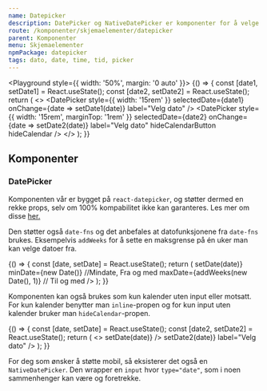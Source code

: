 ```yaml
---
name: Datepicker
description: DatePicker og NativeDatePicker er komponenter for å velge datoer.
route: /komponenter/skjemaelementer/datepicker
parent: Komponenter
menu: Skjemaelementer
npmPackage: datepicker
tags: dato, date, time, tid, picker
---
```



<PageHeader />

<Playground style={{ width: '50%', margin: '0 auto' }}>
  {() => {
    const [date1, setDate1] = React.useState();
    const [date2, setDate2] = React.useState();
    return (
      <>
        <DatePicker
          style={{ width: '15rem' }}
          selectedDate={date1}
          onChange={date => setDate1(date)}
          label="Velg dato"
        />
        <DatePicker
          style={{ width: '15rem', marginTop: '1rem' }}
          selectedDate={date2}
          onChange={date => setDate2(date)}
          label="Velg dato"
          hideCalendarButton
          hideCalendar
        />
      </>
    );
  }}
</Playground>

## Komponenter

### DatePicker

<ImportStatement imports="DatePicker" />
<Props of={DatePicker} />

Komponenten vår er bygget på `react-datepicker`, og støtter dermed en rekke props, selv om 100% kompabilitet ikke kan garanteres.
Les mer om disse [her.](https://reactdatepicker.com/)

Den støtter også `date-fns` og det anbefales at datofunksjonene fra `date-fns` brukes.
Eksempelvis `addWeeks` for å sette en maksgrense på én uker man kan velge datoer fra.

<Playground>
  {() => {
    const [date, setDate] = React.useState();
    return (
      <DatePicker
        label="Velg dato innen én uke"
        style={{ width: '15rem' }}
        selectedDate={date}
        onChange={date => setDate(date)}
        minDate={new Date()} //Mindate, Fra og med
        maxDate={addWeeks(new Date(), 1)} // Til og med
      />
    );
  }}
</Playground>

Komponenten kan også brukes som kun kalender uten input eller motsatt. For kun kalender benytter man `inline`-propen og for kun input uten kalender bruker man `hideCalendar`-propen.

<Playground>
  {() => {
    const [date, setDate] = React.useState();
    const [date2, setDate2] = React.useState();
    return (
      <>
        <DatePicker
          inline // Gjør at kun kalender vises
          label="Velg dato"
          style={{ width: '15rem' }}
          selectedDate={date}
          onChange={date => setDate(date)}
        />
        <DatePicker
          hideCalendar // Gjør at kun input vises
          hideCalendarButton
          style={{ width: '15rem', marginTop: '1rem' }}
          selectedDate={date2}
          onChange={date => setDate2(date)}
          label="Velg dato"
        />
      </>
    );
  }}
</Playground>

For deg som ønsker å støtte mobil, så eksisterer det også en `NativeDatePicker`.
Den wrapper en `input` hvor `type="date"`, som i noen sammenhenger kan være og foretrekke.

<Playground>
  <NativeDatePicker style={{ width: '15rem' }} label="Native datovelger" />
</Playground>
